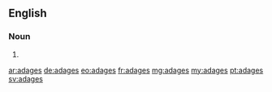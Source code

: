 ==English==

===Noun===
{{head|en}}
# {{plural of|adage}}

[[ar:adages]]
[[de:adages]]
[[eo:adages]]
[[fr:adages]]
[[mg:adages]]
[[my:adages]]
[[pt:adages]]
[[sv:adages]]